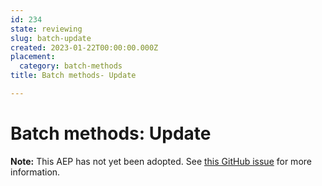 ```yaml
---
id: 234
state: reviewing
slug: batch-update
created: 2023-01-22T00:00:00.000Z
placement:
  category: batch-methods
title: Batch methods- Update

--- 
```


# Batch methods: Update

**Note:** This AEP has not yet been adopted. See
[this GitHub issue](https://github.com/aep-dev/aep.dev/issues/44) for more
information.
